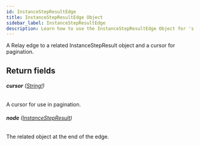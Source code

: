 ```yaml
---
id: InstanceStepResultEdge
title: InstanceStepResultEdge Object
sidebar_label: InstanceStepResultEdge
description: Learn how to use the InstanceStepResultEdge Object for 's API.
---
```


A Relay edge to a related InstanceStepResult object and a cursor for pagination.

## Return fields

###### <b>cursor</b> ([String!](api/schema/scalar/String.mdx))

A cursor for use in pagination.

###### <b>node</b> ([InstanceStepResult](api/schema/object/InstanceStepResult.mdx))

The related object at the end of the edge.
